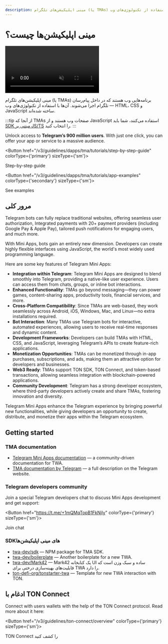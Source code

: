 ```yaml
---
description: مینی اپلیکیشن‌های تلگرام (یا TMAs) برنامه‌هایی وب هستند که در داخل پیام‌رسان تلگرام اجرا می‌شوند. آن‌ها با استفاده از تکنولوژی‌های وب — HTML، CSS و JavaScript ساخته شده‌اند.
---
```



# مینی اپلیکیشن‌ها چیست؟

<div style={{width: '100%', textAlign:'center', margin: '10pt auto'}}>
  <video style={{width: '100%',maxWidth: '600px', borderRadius: '10pt'}} muted={true} autoPlay={true} loop={true}>
    <source src="/files/twa.mp4" type="video/mp4" />

```
Your browser does not support the video tag.
```

</video>
</div>

مینی اپلیکیشن‌های تلگرام (یا TMAs) برنامه‌هایی وب هستند که در داخل پیام‌رسان تلگرام اجرا می‌شوند. آن‌ها با استفاده از تکنولوژی‌های وب — HTML، CSS و JavaScript ساخته شده‌اند.

:::tip
از آنجا که TMAs صفحات وب هستند و از JavaScript استفاده می‌کنند، شما باید [SDK مبتنی بر JS/TS](/v3/guidelines/dapps/apis-sdks/sdk#typescript--javascript) را انتخاب کنید.
:::

Unlock access to **Telegram’s 900 million users**. With just one click, you can offer your app or service to a massive audience.

<Button href="/v3/guidelines/dapps/tma/tutorials/step-by-step-guide" colorType={'primary'} sizeType={'sm'}>

Step-by-step guide

</Button>

<Button href="/v3/guidelines/dapps/tma/tutorials/app-examples" colorType={'secondary'} sizeType={'sm'}>

See examples

</Button>

## مرور کلی

Telegram bots can fully replace traditional websites, offering seamless user authorization, Integrated payments with 20+ payment providers (including Google Pay & Apple Pay), tailored push notifications for engaging users, and much more.

With Mini Apps, bots gain an entirely new dimension. Developers can create highly flexible interfaces using JavaScript, the world's most widely used programming language.

Here are some key features of Telegram Mini Apps:

- **Integration within Telegram**: Telegram Mini Apps are designed to blend smoothly into Telegram, providing a native-like user experience. Users can access them from chats, groups, or inline bot interactions.
- **Enhanced Functionality**: TMAs go beyond messaging—they can power games, content-sharing apps, productivity tools, financial services, and more.
- **Cross-Platform Compatibility**: Since TMAs are web-based, they work seamlessly across Android, iOS, Windows, Mac, and Linux—no extra installations required.
- **Bot Interaction**: Many TMAs use Telegram bots for interactive, automated experiences, allowing users to receive real-time responses and dynamic content.
- **Development Frameworks**: Developers can build TMAs with HTML, CSS, and JavaScript, leveraging Telegram’s APIs to create feature-rich applications.
- **Monetization Opportunities**: TMAs can be monetized through in-app purchases, subscriptions, and ads, making them an attractive option for developers and businesses.
- **Web3 Ready**: TMAs support TON SDK, TON Connect, and token-based transactions, allowing seamless integration with blockchain-powered applications.
- **Community Development**: Telegram has a strong developer ecosystem, where third-party developers actively create and share TMAs, fostering innovation and diversity.

Telegram Mini Apps enhance the Telegram experience by bringing powerful new functionalities, while giving developers an opportunity to create, distribute, and monetize their apps within the Telegram ecosystem.

## Getting started

### TMA documentation

- [Telegram Mini Apps documentation](https://docs.telegram-mini-apps.com) — a community-driven documentation for TWA.
- [TMA documentation by Telegram](https://core.telegram.org/bots/webapps) — a full description on the Telegram website.

### Telegram developers community

Join a special Telegram developers chat to discuss Mini Apps development and get support:

<Button href="https://t.me/+1mQMqTopB1FkNjIy" colorType={'primary'} sizeType={'sm'}>

Join chat

</Button>

### SDKهای مینی اپلیکیشن‌ها

- [twa-dev/sdk](https://github.com/twa-dev/sdk) — NPM package for TMA SDK.
- [twa-dev/boilerplate](https://github.com/twa-dev/Boilerplate) — Another boilerplate for a new TWA.
- [twa-dev/Mark42](https://github.com/twa-dev/Mark42) — Mark42 یک کتابخانه UI ساده و سبک وزن است که قابلیت‌های بهینه‌سازی درختی برای TWA را دارد.
- [ton-defi-org/tonstarter-twa](https://github.com/ton-defi-org/tonstarter-twa) — Template for new TWA interaction with TON.

## ادغام با TON Connect

Connect with users wallets with the help of the TON Connect protocol. Read more about it here:

<Button href="/v3/guidelines/ton-connect/overview" colorType={'primary'} sizeType={'sm'}>

TON Connect را کشف کنید

</Button>

<Feedback />
